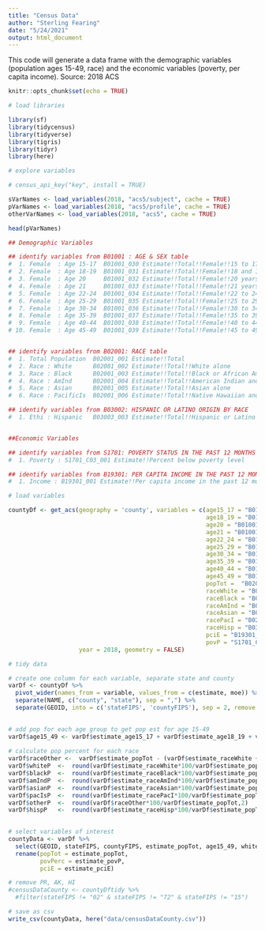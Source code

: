 ```yaml
---
title: "Census Data"
author: "Sterling Fearing"
date: "5/24/2021"
output: html_document
---
```


This code will generate a data frame with the demographic variables (population ages 15-49, race) and the economic variables (poverty, per capita income). 
Source: 2018 ACS
```r
knitr::opts_chunk$set(echo = TRUE)
```

```r
# load libraries

library(sf)
library(tidycensus)
library(tidyverse)
library(tigris)
library(tidyr)
library(here)

```

```r
# explore variables

# census_api_key("key", install = TRUE)

sVarNames <- load_variables(2018, "acs5/subject", cache = TRUE)
pVarNames <- load_variables(2018, "acs5/profile", cache = TRUE)
otherVarNames <- load_variables(2018, "acs5", cache = TRUE)

head(pVarNames)

## Demographic Variables

## identify variables from B01001 : AGE & SEX table
#  1. Female  : Age 15-17  B01001_030 Estimate!!Total!!Female!!15 to 17 years
#  2. Female  : Age 18-19  B01001_031 Estimate!!Total!!Female!!18 and 19 years
#  3. Female  : Age 20     B01001_032 Estimate!!Total!!Female!!20 years
#  4. Female  : Age 21     B01001_033 Estimate!!Total!!Female!!21 years
#  5. Female  : Age 22-24  B01001_034 Estimate!!Total!!Female!!22 to 24 years
#  6. Female  : Age 25-29  B01001_035 Estimate!!Total!!Female!!25 to 29 years
#  7. Female  : Age 30-34  B01001_036 Estimate!!Total!!Female!!30 to 34 years
#  8. Female  : Age 35-39  B01001_037 Estimate!!Total!!Female!!35 to 39 years
#  9. Female  : Age 40-44  B01001_038 Estimate!!Total!!Female!!40 to 44 years
# 10. Female  : Age 45-49  B01001_039 Estimate!!Total!!Female!!45 to 49 years


## identify variables from B02001: RACE table
#  1. Total Population  B02001_001 Estimate!!Total	
#  2. Race : White      B02001_002 Estimate!!Total!!White alone	
#  3. Race : Black      B02001_003 Estimate!!Total!!Black or African American alone	
#  4. Race : AmInd      B02001_004 Estimate!!Total!!American Indian and Alaska Native alone	
#  5. Race : Asian      B02001_005 Estimate!!Total!!Asian alone	
#  6. Race : PacificIs  B02001_006 Estimate!!Total!!Native Hawaiian and Other Pacific Islander alone	

## identify variables from B03002: HISPANIC OR LATINO ORIGIN BY RACE
#  1. Ethi : Hispanic   B03003_003 Estimate!!Total!!Hispanic or Latino	B03003_001 total pop


##Economic Variables

## identify variables from S1701: POVERTY STATUS IN THE PAST 12 MONTHS
#  1. Poverty : S1701_C03_001 Estimate!!Percent below poverty level

## identify variables from B19301: PER CAPITA INCOME IN THE PAST 12 MONTHS (IN 2018 INFLATION-ADJUSTED DOLLARS)
#  1. Income : B19301_001 Estimate!!Per capita income in the past 12 months (in 2018 inflation-adjusted dollars)

```


```r
# load variables

countyDf <- get_acs(geography = 'county', variables = c(age15_17 = "B01001_030",
                                                        age18_19 = "B01001_031",
                                                        age20 = "B01001_032",
                                                        age21 = "B01001_033",
                                                        age22_24 = "B01001_034",
                                                        age25_29 = "B01001_035",
                                                        age30_34 = "B01001_036",
                                                        age35_39 = "B01001_037",
                                                        age40_44 = "B01001_038",
                                                        age45_49 = "B01001_039",
                                                        popTot =  "B02001_001",
                                                        raceWhite = "B02001_002",
                                                        raceBlack = "B02001_003",
                                                        raceAmInd = "B02001_004",
                                                        raceAsian = "B02001_005",
                                                        racePacI = "B02001_006", 
                                                        raceHisp = "B03003_003",
                                                        pciE = "B19301_001",
                                                        povP = "S1701_C03_001"),
                    year = 2018, geometry = FALSE)

```

```r
# tidy data

# create one column for each variable, separate state and county
varDf <- countyDf %>%
  pivot_wider(names_from = variable, values_from = c(estimate, moe)) %>%
  separate(NAME, c("county", "state"), sep = ",") %>%
  separate(GEOID, into = c('stateFIPS', 'countyFIPS'), sep = 2, remove = FALSE)
  

# add pop for each age group to get pop est for age 15-49  
varDf$age15_49 <- varDf$estimate_age15_17 + varDf$estimate_age18_19 + varDf$estimate_age20 + varDf$estimate_age21 + varDf$estimate_age21 + varDf$estimate_age22_24 + varDf$estimate_age25_29 + varDf$estimate_age30_34 + varDf$estimate_age35_39 + varDf$estimate_age40_44 + varDf$estimate_age45_49
  
# calculate pop percent for each race
varDf$raceOther <-  varDf$estimate_popTot - (varDf$estimate_raceWhite + varDf$estimate_raceBlack + varDf$estimate_raceAmInd                       + varDf$estimate_raceAsian + varDf$estimate_racePacI)
varDf$whiteP  <-  round(varDf$estimate_raceWhite*100/varDf$estimate_popTot,2) 
varDf$blackP  <-  round(varDf$estimate_raceBlack*100/varDf$estimate_popTot,2)
varDf$amIndP  <-  round(varDf$estimate_raceAmInd*100/varDf$estimate_popTot,2)
varDf$asianP  <-  round(varDf$estimate_raceAsian*100/varDf$estimate_popTot,2)
varDf$pacIsP  <-  round(varDf$estimate_racePacI*100/varDf$estimate_popTot,2)
varDf$otherP  <-  round(varDf$raceOther*100/varDf$estimate_popTot,2)
varDf$hispP   <-  round(varDf$estimate_raceHisp*100/varDf$estimate_popTot,2)
  

# select variables of interest 
countyData <- varDf %>%
  select(GEOID, stateFIPS, countyFIPS, estimate_popTot, age15_49, whiteP, blackP, amIndP, asianP, pacIsP, hispP, otherP, estimate_povP, estimate_pciE) %>%
  rename(popTot = estimate_popTot,
         povPerc = estimate_povP,
         pciE = estimate_pciE) 

# remove PR, AK, HI
#censusDataCounty <- countyDftidy %>%
  #filter(stateFIPS != "02" & stateFIPS != "72" & stateFIPS != "15")

# save as csv
write_csv(countyData, here("data/censusDataCounty.csv"))

```


